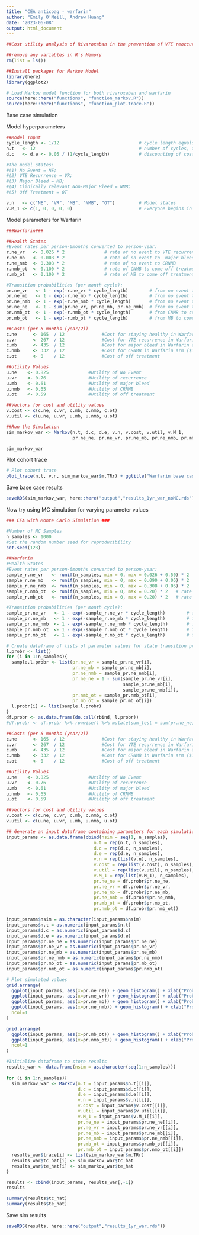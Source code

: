 ```yaml
---
title: "CEA anticoag - warfarin"
author: "Emily O'Neill, Andrew Huang"
date: "2023-06-08"
output: html_document
---
```


```r
##Cost utility analysis of Rivaroxaban in the prevention of VTE reoccurrence versus standard or care with warfarin: A markov Model-Based Simulation  

##remove any variables in R's Memory 
rm(list = ls()) 

##Install packages for Markov Model
library(here)
library(ggplot2)

# Load Markov model function for both rivaroxaban and warfarin
source(here::here("functions", "function_markov.R"))
source(here::here("functions", "function_plot-trace.R"))

``` 

Base case simulation

Model hyperparameters

```r
##Model Input 
cycle_length <- 1/12                              # cycle length equals 1 month
n.t   <- 12                                       # number of cycles, time horizon equals 1 year 
d.c   <- d.e <- 0.05 / (1/cycle_length)           # discounting of costs and QALYs, annual rate = 5%

#The model states: 
#(1) No Event = NE; 
#(2) VTE Recurrence = VR; 
#(3) Major Bleed = MB; 
#(4) Clinically relevant Non-Major Bleed = NMB; 
#(5) Off Treatment = OT 

v.n   <- c("NE", "VR", "MB", "NMB", "OT")         # Model states  
v.M_1 <- c(1, 0, 0, 0, 0)                         # Everyone begins in index event

``` 

Model parameters for Warfarin

```r
###Warfarin### 

##Health States 
#Event rates per person-6months converted to person-year:
r.ne_vr   <- 0.026 * 2               # rate of no event to VTE recurrence 
r.ne_mb   <- 0.008 * 2               # rate of no event to  major bleed 
r.ne_nmb  <- 0.308 * 2               # rate of no event to CRNMB
r.nmb_ot  <- 0.100 * 2               # rate of CNMB to come off treatment  
r.mb_ot   <- 0.100 * 2               # rate of MB to come off treatment 

#Transition probabilities (per month cycle): 
pr.ne_vr   <- 1 - exp(-r.ne_vr * cycle_length)        # from no event to VTE recurrence 
pr.ne_mb   <- 1 - exp(-r.ne_mb * cycle_length)        # from no event to  major bleed 
pr.ne_nmb  <- 1 - exp(-r.ne_nmb * cycle_length)       # from no event to CRNMB
pr.ne_ne   <- 1 - sum(pr.ne_vr, pr.ne_mb, pr.ne_nmb)  # from no event to no event  
pr.nmb_ot  <- 1 - exp(-r.nmb_ot * cycle_length)       # from CNMB to come off treatment  
pr.mb_ot   <- 1 - exp(-r.mb_ot * cycle_length)        # from MB to come off treatment  

##Costs (per 6 months (year/2))
c.ne      <- 165  / 12              #Cost for staying healthy in Warfarin arm
c.vr      <- 267  / 12              #Cost for VTE recurrence in Warfarin arm ($102)  
c.mb      <- 435  / 12              #Cost for major bleed in Warfarin arm ($270)
c.nmb     <- 332  / 12              #Cost for CRNMB in Warfarin arm ($167)
c.ot      <- 0    / 12              #Cost of off treatment

##Utility Values 
u.ne    <- 0.825               #Utility of No Event
u.vr    <- 0.76                #Utility of recurrence  
u.mb    <- 0.61                #Utility of major bleed
u.nmb   <- 0.65                #Utility of CRNMB 
u.ot    <- 0.59                #Utility of off treatment 

##Vectors for cost and utility values 
v.cost <- c(c.ne, c.vr, c.mb, c.nmb, c.ot)
v.util <- c(u.ne, u.vr, u.mb, u.nmb, u.ot)

``` 

```r
##Run the Simulation  
sim_markov_war <- Markov(n.t, d.c, d.e, v.n, v.cost, v.util, v.M_1, 
                         pr.ne_ne, pr.ne_vr, pr.ne_mb, pr.ne_nmb, pr.mb_ot, pr.nmb_ot)

sim_markov_war

```
Plot cohort trace
```r

# Plot cohort trace
plot_trace(n.t, v.n, sim_markov_war$m.TRr) + ggtitle("Warfarin base case")

```

Save base case results

```r

saveRDS(sim_markov_war, here::here("output","results_1yr_war_noMC.rds"))

```

Now try using MC simulation for varying parameter values

```r
### CEA with Monte Carlo Simulation ###

#Number of MC Samples
n_samples <- 1000
#Set the random number seed for reproducibility
set.seed(123) 

##Warfarin
#Health States 
#Event rates per person-6months converted to person-year:
sample_r.ne_vr   <- runif(n_samples, min = 0, max = 0.026 + 0.50) * 2   # rate of no event to VTE recurrence 
sample_r.ne_mb   <- runif(n_samples, min = 0, max = 0.090 + 0.05) * 2   # rate of no event to  major bleed 
sample_r.ne_nmb  <- runif(n_samples, min = 0, max = 0.308 + 0.05) * 2   # rate of no event to CRNMB
sample_r.nmb_ot  <- runif(n_samples, min = 0, max = 0.20) * 2   # rate of CNMB to come off treatment  
sample_r.mb_ot   <- runif(n_samples, min = 0, max = 0.20) * 2   # rate of MB to come off treatment 

#Transition probabilities (per month cycle): 
sample_pr.ne_vr   <- 1 - exp(-sample_r.ne_vr * cycle_length)        # from no event to VTE recurrence 
sample_pr.ne_mb   <- 1 - exp(-sample_r.ne_mb * cycle_length)        # from no event to  major bleed 
sample_pr.ne_nmb  <- 1 - exp(-sample_r.ne_nmb * cycle_length)       # from no event to CRNMB
sample_pr.nmb_ot  <- 1 - exp(-sample_r.nmb_ot * cycle_length)       # from CNMB to come off treatment  
sample_pr.mb_ot   <- 1 - exp(-sample_r.mb_ot * cycle_length)        # from MB to come off treatment 

# Create dataframe of lists of parameter values for state transition probabilities
l.probr <- list()
for (i in 1:n_samples){
  sample.l.probr <- list(pr.ne_vr = sample_pr.ne_vr[i],
                         pr.ne_mb = sample_pr.ne_mb[i],
                         pr.ne_nmb = sample_pr.ne_nmb[i],
                         pr.ne_ne = 1 - sum(sample_pr.ne_vr[i],
                                            sample_pr.ne_mb[i],
                                            sample_pr.ne_nmb[i]),
                         pr.nmb_ot = sample_pr.nmb_ot[i],
                         pr.mb_ot = sample_pr.mb_ot[i])
  l.probr[i] <- list(sample.l.probr)
}
df.probr <- as.data.frame(do.call(rbind, l.probr))
#df.probr <- df.probr %>% rowwise() %>% mutate(sum_test = sum(pr.ne_ne, pr.ne_vr, pr.ne_mb, pr.ne_nmb))

##Costs (per 6 months (year/2))
c.ne      <- 165  / 12              #Cost for staying healthy in Warfarin arm
c.vr      <- 267  / 12              #Cost for VTE recurrence in Warfarin arm ($102)  
c.mb      <- 435  / 12              #Cost for major bleed in Warfarin arm ($270)
c.nmb     <- 332  / 12              #Cost for CRNMB in Warfarin arm ($167)
c.ot      <- 0    / 12              #Cost of off treatment

##Utility Values 
u.ne    <- 0.825               #Utility of No Event
u.vr    <- 0.76                #Utility of recurrence  
u.mb    <- 0.61                #Utility of major bleed
u.nmb   <- 0.65                #Utility of CRNMB 
u.ot    <- 0.59                #Utility of off treatment 

##Vectors for cost and utility values 
v.cost <- c(c.ne, c.vr, c.mb, c.nmb, c.ot)
v.util <- c(u.ne, u.vr, u.mb, u.nmb, u.ot)

## Generate an input dataframe containing parameters for each simulation
input_params <- as.data.frame(cbind(nsim = seq(1, n_samples),
                                 n.t = rep(n.t, n_samples),
                                 d.c = rep(d.c, n_samples),
                                 d.e = rep(d.e, n_samples),
                                 v.n = rep(list(v.n), n_samples),
                                 v.cost = rep(list(v.cost), n_samples),
                                 v.util = rep(list(v.util), n_samples),
                                 v.M_1 = rep(list(v.M_1), n_samples),
                                 pr.ne_ne = df.probr$pr.ne_ne,
                                 pr.ne_vr = df.probr$pr.ne_vr,
                                 pr.ne_mb = df.probr$pr.ne_mb,
                                 pr.ne_nmb = df.probr$pr.ne_nmb,
                                 pr.mb_ot = df.probr$pr.mb_ot,
                                 pr.nmb_ot = df.probr$pr.nmb_ot))

input_params$nsim = as.character(input_params$nsim)
input_params$n.t = as.numeric(input_params$n.t)
input_params$d.c = as.numeric(input_params$d.c)
input_params$d.e = as.numeric(input_params$d.e)
input_params$pr.ne_ne = as.numeric(input_params$pr.ne_ne)
input_params$pr.ne_vr = as.numeric(input_params$pr.ne_vr)
input_params$pr.ne_mb = as.numeric(input_params$pr.ne_mb)
input_params$pr.ne_nmb = as.numeric(input_params$pr.ne_nmb)
input_params$pr.mb_ot = as.numeric(input_params$pr.mb_ot)
input_params$pr.nmb_ot = as.numeric(input_params$pr.nmb_ot)

```

```r
# Plot simulated values
grid.arrange(
  ggplot(input_params, aes(x=pr.ne_ne)) + geom_histogram() + xlab("Probability of no event to no event"),
  ggplot(input_params, aes(x=pr.ne_vr)) + geom_histogram() + xlab("Probability of no event to vr"),
  ggplot(input_params, aes(x=pr.ne_mb)) + geom_histogram() + xlab("Probability of no event to mb"),
  ggplot(input_params, aes(x=pr.ne_nmb)) + geom_histogram() + xlab("Probability of no event to nmb"),
  ncol=1
)

grid.arrange(
  ggplot(input_params, aes(x=pr.mb_ot)) + geom_histogram() + xlab("Probability of mb to off-treatment"),
  ggplot(input_params, aes(x=pr.nmb_ot)) + geom_histogram() + xlab("Probability of nmb to off-treatment"),
  ncol=1
)
```

```r
#Initialize dataframe to store results
results_war <- data.frame(nsim = as.character(seq(1:n_samples)))
  
for (i in 1:n_samples){
  sim_markov_war <- Markov(n.t = input_params$n.t[[i]], 
                           d.c = input_params$d.c[[i]],  
                           d.e = input_params$d.e[[i]],  
                           v.n = input_params$v.n[[i]],  
                           v.cost = input_params$v.cost[[i]],  
                           v.util = input_params$v.util[[i]],  
                           v.M_1 = input_params$v.M_1[[i]],  
                           pr.ne_ne = input_params$pr.ne_ne[[i]],  
                           pr.ne_vr = input_params$pr.ne_vr[[i]],  
                           pr.ne_mb = input_params$pr.ne_mb[[i]],  
                           pr.ne_nmb = input_params$pr.ne_nmb[[i]],  
                           pr.mb_ot = input_params$pr.mb_ot[[i]],  
                           pr.nmb_ot = input_params$pr.nmb_ot[[i]])
  results_war$trace[i] <- list(sim_markov_war$m.TRr)
  results_war$tc_hat[i] <- sim_markov_war$tc_hat
  results_war$te_hat[i] <- sim_markov_war$te_hat
}
```

```r

results <- cbind(input_params, results_war[,-1])
results

```

```r

summary(results$tc_hat)
summary(results$te_hat)

```

Save sim results

```r

saveRDS(results, here::here("output","results_1yr_war.rds"))

```



